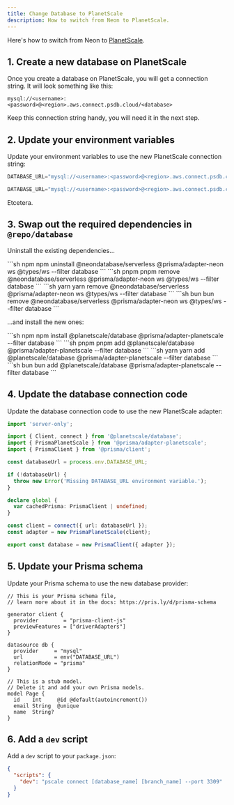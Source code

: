 ```yaml
---
title: Change Database to PlanetScale
description: How to switch from Neon to PlanetScale.
---
```


Here's how to switch from Neon to [PlanetScale](https://planetscale.com).

## 1. Create a new database on PlanetScale

Once you create a database on PlanetScale, you will get a connection string. It will look something like this:

```
mysql://<username>:<password>@<region>.aws.connect.psdb.cloud/<database>
```

Keep this connection string handy, you will need it in the next step.

## 2. Update your environment variables

Update your environment variables to use the new PlanetScale connection string:

```js apps/database/.env
DATABASE_URL="mysql://<username>:<password>@<region>.aws.connect.psdb.cloud/<database>"
```

```js apps/app/.env.local
DATABASE_URL="mysql://<username>:<password>@<region>.aws.connect.psdb.cloud/<database>"
```

Etcetera.

## 3. Swap out the required dependencies in `@repo/database`

Uninstall the existing dependencies...

<CodeGroup>
```sh npm
npm uninstall @neondatabase/serverless @prisma/adapter-neon ws @types/ws --filter database
```
```sh pnpm
pnpm remove @neondatabase/serverless @prisma/adapter-neon ws @types/ws --filter database
```
```sh yarn
yarn remove @neondatabase/serverless @prisma/adapter-neon ws @types/ws --filter database
```
```sh bun
bun remove @neondatabase/serverless @prisma/adapter-neon ws @types/ws --filter database
```
</CodeGroup>

...and install the new ones:

<CodeGroup>
```sh npm
npm install @planetscale/database @prisma/adapter-planetscale --filter database
```
```sh pnpm
pnpm add @planetscale/database @prisma/adapter-planetscale --filter database
```
```sh yarn
yarn add @planetscale/database @prisma/adapter-planetscale --filter database
```
```sh bun
bun add @planetscale/database @prisma/adapter-planetscale --filter database
```
</CodeGroup>

## 4. Update the database connection code

Update the database connection code to use the new PlanetScale adapter:

```ts packages/database/index.ts {3-4, 17-18}
import 'server-only';

import { Client, connect } from '@planetscale/database';
import { PrismaPlanetScale } from '@prisma/adapter-planetscale';
import { PrismaClient } from '@prisma/client';

const databaseUrl = process.env.DATABASE_URL;

if (!databaseUrl) {
  throw new Error('Missing DATABASE_URL environment variable.');
}

declare global {
  var cachedPrisma: PrismaClient | undefined;
}

const client = connect({ url: databaseUrl });
const adapter = new PrismaPlanetScale(client);

export const database = new PrismaClient({ adapter });
```

## 5. Update your Prisma schema

Update your Prisma schema to use the new database provider:

```prisma packages/database/prisma/schema.prisma {10}
// This is your Prisma schema file,
// learn more about it in the docs: https://pris.ly/d/prisma-schema

generator client {
  provider        = "prisma-client-js"
  previewFeatures = ["driverAdapters"]
}

datasource db {
  provider     = "mysql"
  url          = env("DATABASE_URL")
  relationMode = "prisma"
}

// This is a stub model.
// Delete it and add your own Prisma models.
model Page {
  id    Int     @id @default(autoincrement())
  email String  @unique
  name  String?
}
```

## 6. Add a `dev` script

Add a `dev` script to your `package.json`:

```json packages/database/package.json {3}
{
  "scripts": {
    "dev": "pscale connect [database_name] [branch_name] --port 3309"
  }
}
```
